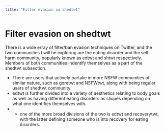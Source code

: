 ```yaml
---
title: "Filter evasion on shedtwt"
---
```


# Filter evasion on shedtwt
There is a wide erray of filter/ban evasion techniques on Twitter, and the two communities I will be exploring are the eating disorder and the self harm community, popularly known as edtwt and shtwt respectively. Members of both communities indentify themselves as a part of the shedtwt subsection. 
- There are users that actively partake in more NSFW communities of similar nature, such as goretwt and NSFWtwt, along with being regular users of shedtwt community. 
- edtwt is further divided into a variety of aesthetics relating to body goals as well as having different eating disorders as cliques depending on what one identifies themselves with. 
- - one of the more broad divisions of the two is edtwt and recoverytwt, with the latter defining someone who is into recovery for eating disorders. 
